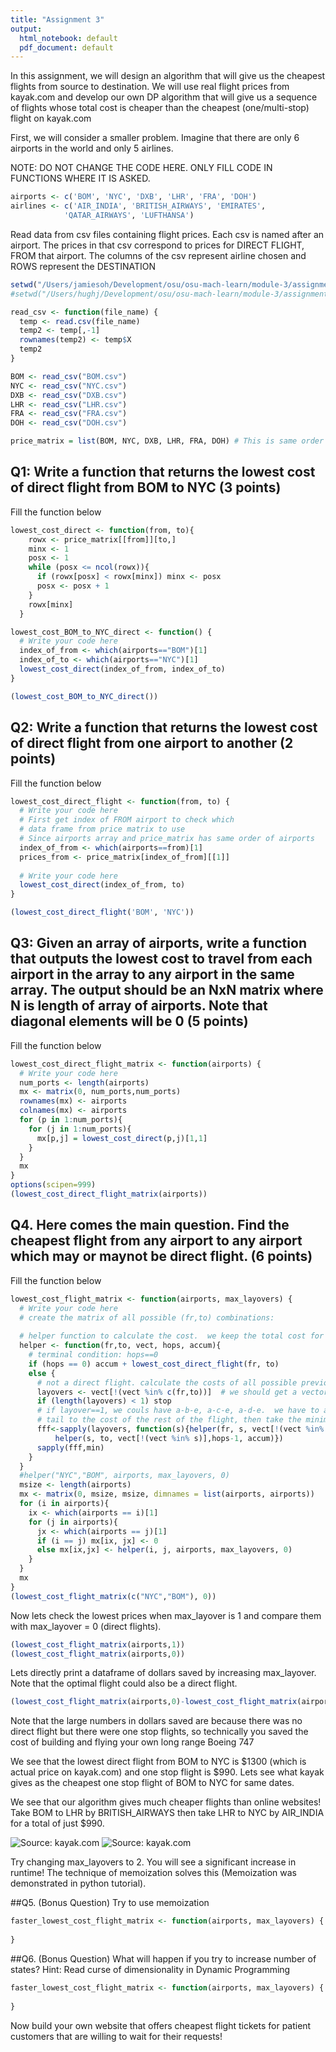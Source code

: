 ```yaml
---
title: "Assignment 3"
output:
  html_notebook: default
  pdf_document: default
---
```


In this assignment, we will design an algorithm that will give us the cheapest flights from source to destination. We will use real flight prices from kayak.com and develop our own DP algorithm that will give us a sequence of flights whose total cost is cheaper than the cheapest (one/multi-stop) flight on kayak.com


First, we will consider a smaller problem. Imagine that there are only 6 airports in the world and only 5 airlines.

NOTE: DO NOT CHANGE THE CODE HERE. ONLY FILL CODE IN FUNCTIONS WHERE IT IS ASKED.

```r
airports <- c('BOM', 'NYC', 'DXB', 'LHR', 'FRA', 'DOH')
airlines <- c('AIR_INDIA', 'BRITISH_AIRWAYS', 'EMIRATES', 
            'QATAR_AIRWAYS', 'LUFTHANSA')
```

Read data from csv files containing flight prices. Each csv is named after an airport. The prices in that csv correspond to prices for DIRECT FLIGHT, FROM that airport. The columns of the csv represent airline chosen and ROWS represent the DESTINATION

```r
setwd("/Users/jamiesoh/Development/osu/osu-mach-learn/module-3/assignment_3/")
#setwd("/Users/hughj/Development/osu/osu-mach-learn/module-3/assignment_3/")

read_csv <- function(file_name) {
  temp <- read.csv(file_name)
  temp2 <- temp[,-1]
  rownames(temp2) <- temp$X
  temp2
}

BOM <- read_csv("BOM.csv")
NYC <- read_csv("NYC.csv")
DXB <- read_csv("DXB.csv")
LHR <- read_csv("LHR.csv")
FRA <- read_csv("FRA.csv")
DOH <- read_csv("DOH.csv")

price_matrix = list(BOM, NYC, DXB, LHR, FRA, DOH) # This is same order as airports
```

## Q1: Write a function that returns the lowest cost of direct flight from BOM to NYC (3 points)

Fill the function below
```r
lowest_cost_direct <- function(from, to){
    rowx <- price_matrix[[from]][to,]
    minx <- 1
    posx <- 1
    while (posx <= ncol(rowx)){
      if (rowx[posx] < rowx[minx]) minx <- posx
      posx <- posx + 1
    }
    rowx[minx]
  }

lowest_cost_BOM_to_NYC_direct <- function() {
  # Write your code here
  index_of_from <- which(airports=="BOM")[1]
  index_of_to <- which(airports=="NYC")[1]
  lowest_cost_direct(index_of_from, index_of_to)
}

(lowest_cost_BOM_to_NYC_direct())
```

## Q2: Write a function that returns the lowest cost of direct flight from one airport to another (2 points)

Fill the function below
```r
lowest_cost_direct_flight <- function(from, to) {
  # Write your code here
  # First get index of FROM airport to check which 
  # data frame from price matrix to use
  # Since airports array and price_matrix has same order of airports
  index_of_from <- which(airports==from)[1]
  prices_from <- price_matrix[index_of_from][[1]]
  
  # Write your code here
  lowest_cost_direct(index_of_from, to)
}

(lowest_cost_direct_flight('BOM', 'NYC'))
```

## Q3: Given an array of airports, write a function that outputs the lowest cost to travel from each airport in the array to any airport in the same array. The output should be an NxN matrix where N is length of array of airports. Note that diagonal elements will be 0 (5 points)

Fill the function below
```r
lowest_cost_direct_flight_matrix <- function(airports) {
  # Write your code here
  num_ports <- length(airports)
  mx <- matrix(0, num_ports,num_ports)
  rownames(mx) <- airports
  colnames(mx) <- airports
  for (p in 1:num_ports){
    for (j in 1:num_ports){
      mx[p,j] = lowest_cost_direct(p,j)[1,1]
    }
  }
  mx
}
options(scipen=999)
(lowest_cost_direct_flight_matrix(airports))
```

## Q4. Here comes the main question. Find the cheapest flight from any airport to any airport which may or maynot be direct flight. (6 points)

Fill the function below
```r
lowest_cost_flight_matrix <- function(airports, max_layovers) {
  # Write your code here
  # create the matrix of all possible (fr,to) combinations:
  
  # helper function to calculate the cost.  we keep the total cost for the path in accum.
  helper <- function(fr,to, vect, hops, accum){
    # terminal condition: hops==0
    if (hops == 0) accum + lowest_cost_direct_flight(fr, to)
    else {
      # not a direct flight. calculate the costs of all possible previous layovers
      layovers <- vect[!(vect %in% c(fr,to))]  # we should get a vector here
      if (length(layovers) < 1) stop
      # if layover==1, we couls have a-b-e, a-c-e, a-d-e.  we have to add the cost of the
      # tail to the cost of the rest of the flight, then take the minimum.
      fff<-sapply(layovers, function(s){helper(fr, s, vect[!(vect %in% s)],hops-1, accum) + 
          helper(s, to, vect[!(vect %in% s)],hops-1, accum)})
      sapply(fff,min)
    }
  }
  #helper("NYC","BOM", airports, max_layovers, 0)
  msize <- length(airports)
  mx <- matrix(0, msize, msize, dimnames = list(airports, airports))
  for (i in airports){
    ix <- which(airports == i)[1]
    for (j in airports){
      jx <- which(airports == j)[1]
      if (i == j) mx[ix, jx] <- 0
      else mx[ix,jx] <- helper(i, j, airports, max_layovers, 0)
    }
  }
  mx
}
(lowest_cost_flight_matrix(c("NYC","BOM"), 0))
```


Now lets check the lowest prices when max_layover is 1 and compare them with max_layover = 0 (direct flights). 

```r
(lowest_cost_flight_matrix(airports,1))
(lowest_cost_flight_matrix(airports,0))
```

Lets directly print a dataframe of dollars saved by increasing max_layover. Note that the optimal flight could also be a direct flight.

```r
(lowest_cost_flight_matrix(airports,0)-lowest_cost_flight_matrix(airports,1))
```

Note that the large numbers in dollars saved are because there was no direct flight but there were one stop flights, so technically you saved the cost of building and flying your own long range Boeing 747

We see that the lowest direct flight from BOM to NYC is \$1300 (which is actual price on kayak.com) and one stop flight is \$990. Lets see what kayak gives as the cheapest one stop flight of BOM to NYC for same dates.

We see that our algorithm gives much cheaper flights than online websites! Take BOM to LHR by BRITISH_AIRWAYS then take LHR to NYC by AIR_INDIA for a total of just \$990.

![Source: kayak.com](airline1.png) <!-- .element width="50%" -->
![Source: kayak.com](airline2.png) <!-- .element width="50%" -->

Try changing max_layovers to 2. You will see a significant increase in runtime! The technique of memoization solves this (Memoization was demonstrated in python tutorial).

##Q5. (Bonus Question) Try to use memoization

```r
faster_lowest_cost_flight_matrix <- function(airports, max_layovers) {
  
}
```

##Q6. (Bonus Question) What will happen if you try to increase number of states? Hint: Read curse of dimensionality in Dynamic Programming

```r
faster_lowest_cost_flight_matrix <- function(airports, max_layovers) {
  
}
```

Now build your own website that offers cheapest flight tickets for patient customers that are willing to wait for their requests!